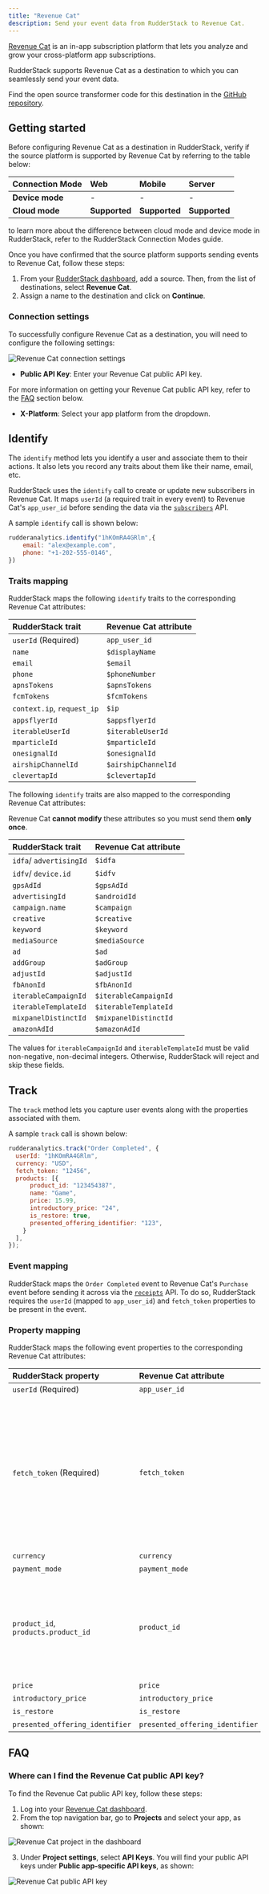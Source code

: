 ```yaml
---
title: "Revenue Cat"
description: Send your event data from RudderStack to Revenue Cat.
---
```


[Revenue Cat](https://www.revenuecat.com/) is an in-app subscription platform that lets you analyze and grow your cross-platform app subscriptions.

RudderStack supports Revenue Cat as a destination to which you can seamlessly send your event data.

<div class="infoBlock">
Find the open source transformer code for this destination in the <a href="https://github.com/rudderlabs/rudder-transformer/tree/master/src/v0/destinations/revenue_cat">GitHub repository</a>.
</div>

## Getting started

Before configuring Revenue Cat as a destination in RudderStack, verify if the source platform is supported by Revenue Cat by referring to the table below:

| **Connection Mode** | **Web** | **Mobile** | **Server** |
| :--- | :--- | :--- | :--- |
| **Device mode** | - | - | - |
| **Cloud mode** | **Supported**  | **Supported** | **Supported** |

<div class="infoBlock">
to learn more about the difference between cloud mode and device mode in RudderStack, refer to the <Link to="/destinations/rudderstack-connection-modes/">RudderStack Connection Modes</Link> guide.
</div>

Once you have confirmed that the source platform supports sending events to Revenue Cat, follow these steps:

1. From your [RudderStack dashboard](https://app.rudderstack.com/), add a source. Then, from the list of destinations, select **Revenue Cat**.
2. Assign a name to the destination and click on **Continue**.

### Connection settings

To successfully configure Revenue Cat as a destination, you will need to configure the following settings:

<img src="../../assets/event-stream-destinations/rev-cat-connection-settings.png" alt="Revenue Cat connection settings"/>

- **Public API Key**: Enter your Revenue Cat public API key.

<div class="infoBlock">

For more information on getting your Revenue Cat public API key, refer to the <a href="#faq">FAQ</a> section below.
</div>

- **X-Platform**: Select your app platform from the dropdown.

## Identify 

The <Link to="/event-spec/standard-events/identify">`identify`</Link> method lets you identify a user and associate them to their actions. It also lets you record any traits about them like their name, email, etc.

RudderStack uses the `identify` call to create or update new subscribers in Revenue Cat. It maps `userId` (a required trait in every event) to Revenue Cat's `app_user_id` before sending the data via the [`subscribers`](https://docs.revenuecat.com/reference/subscribers) API.

A sample `identify` call is shown below:

```javascript
rudderanalytics.identify("1hKOmRA4GRlm",{
    email: "alex@example.com",
    phone: "+1-202-555-0146",
})
```

### Traits mapping

RudderStack maps the following `identify` traits to the corresponding Revenue Cat attributes:

| RudderStack trait | Revenue Cat attribute |
| :-------| :--------|
| `userId` (Required) | `app_user_id` |
| `name` | `$displayName` |
| `email` | `$email` |
| `phone` | `$phoneNumber` |
| `apnsTokens` | `$apnsTokens` |
| `fcmTokens` | `$fcmTokens` |
| `context.ip`, `request_ip` | `$ip` |
| `appsflyerId` | `$appsflyerId` |
| `iterableUserId` | `$iterableUserId` |
| `mparticleId` | `$mparticleId` |
| `onesignalId` | `$onesignalId` |
| `airshipChannelId` | `$airshipChannelId` |
| `clevertapId` | `$clevertapId` |

The following `identify` traits are also mapped to the corresponding Revenue Cat attributes: 

<div class="warningBlock">

Revenue Cat <strong>cannot modify</strong> these attributes so you must send them <strong>only once</strong>.
</div>

| RudderStack trait | Revenue Cat attribute |
| :-------| :--------|
| `idfa`/ `advertisingId` | `$idfa`|
| `idfv`/ `device.id` | `$idfv`|
| `gpsAdId` | `$gpsAdId`|
| `advertisingId` | `$androidId`|
| `campaign.name` | `$campaign`|
| `creative` | `$creative`|
| `keyword` | `$keyword`|
| `mediaSource` | `$mediaSource`| 
| `ad` | `$ad`| 
| `addGroup` | `$adGroup`| 
| `adjustId` | `$adjustId`| 
| `fbAnonId` | `$fbAnonId`|
| `iterableCampaignId` | `$iterableCampaignId`|
| `iterableTemplateId` | `$iterableTemplateId`| 
| `mixpanelDistinctId` | `$mixpanelDistinctId`|
| `amazonAdId` | `$amazonAdId`|

<div class="warningBlock">

The values for <code class="inline-code">iterableCampaignId</code> and <code class="inline-code">iterableTemplateId</code> must be valid non-negative, non-decimal integers. Otherwise, RudderStack will reject and skip these fields.
</div>

## Track

The <Link to="/event-spec/standard-events/track">`track`</Link> method lets you capture user events along with the properties associated with them.

A sample `track` call is shown below:

```javascript
rudderanalytics.track("Order Completed", {
  userId: "1hKOmRA4GRlm",
  currency: "USD",
  fetch_token: "12456",
  products: [{
      product_id: "123454387",
      name: "Game",
      price: 15.99,
      introductory_price: "24",
      is_restore: true,
      presented_offering_identifier: "123",
    }
  ],
});

```

### Event mapping

RudderStack maps the `Order Completed` event to Revenue Cat's `Purchase` event before sending it across via the [`receipts`](https://docs.revenuecat.com/reference/receipts) API. To do so, RudderStack requires the `userId` (mapped to `app_user_id`) and `fetch_token` properties to be present in the event.

### Property mapping

RudderStack maps the following event properties to the corresponding Revenue Cat attributes:

| RudderStack property | Revenue Cat attribute | Comments |
| :-----| :------| :-------|
| `userId` (Required) | `app_user_id` | - |
| `fetch_token` (Required) | `fetch_token` | This must be a Base64 encoded **receipt file** for iOS, **receipt token** for Android, **receipt** for Amazon, and **subscription token** in case of Stripe. |
| `currency` | `currency`  | - |
| `payment_mode` | `payment_mode`  | - |
| `product_id`, `products.product_id` | `product_id`  | This is required for Google and should be the Apple, Google, or Amazon SKU or product identifier. |
| `price` | `price`  | - |
| `introductory_price` | `introductory_price`  | - |
| `is_restore` | `is_restore`  | - |
| `presented_offering_identifier` | `presented_offering_identifier`  | - |

## FAQ

### Where can I find the Revenue Cat public API key?

To find the Revenue Cat public API key, follow these steps:

1. Log into your [Revenue Cat dashboard](https://app.revenuecat.com/).
2. From the top navigation bar, go to **Projects** and select your app, as shown:

<img src="../../assets/event-stream-destinations/rev-cat-project.png" alt="Revenue Cat project in the dashboard"/>

3. Under **Project settings**, select **API Keys**. You will find your public API keys under **Public app-specific API keys**, as shown:

<img src="../../assets/event-stream-destinations/rev-cat-public-api-key.png" alt="Revenue Cat public API key"/>


